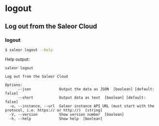 # logout

## Log out from the Saleor Cloud

### logout

```sh
$ saleor logout --help
```

Help output:

```
saleor logout

Log out from the Saleor Cloud

Options:
      --json             Output the data as JSON  [boolean] [default: false]
      --short            Output data as text  [boolean] [default: false]
  -u, --instance, --url  Saleor instance API URL (must start with the protocol, i.e. https:// or http://)  [string]
  -V, --version          Show version number  [boolean]
  -h, --help             Show help  [boolean]
```